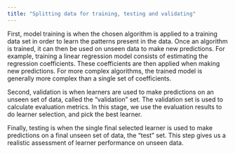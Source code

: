 ```yaml
---
title: "Splitting data for training, testing and validating"
---
```


First, model training is when the chosen algorithm is applied to a training data set in order to learn the patterns present in the data. Once an algorithm is trained, it can then be used on unseen data to make new predictions. For example, training a linear regression model consists of estimating the regression coefficients. These coefficients are then applied when making new predictions. For more complex algorithms, the trained model is generally more complex than a single set of coefficients.

Second, validation is when learners are used to make predictions on an unseen set of data, called the "validation" set. The validation set is used to calculate evaluation metrics. In this stage, we use the evaluation results to do learner selection, and pick the best learner.

Finally, testing is when the single final selected learner is used to make predictions on a final unseen set of data, the "test" set. This step gives us a realistic assessment of learner performance on unseen data.
